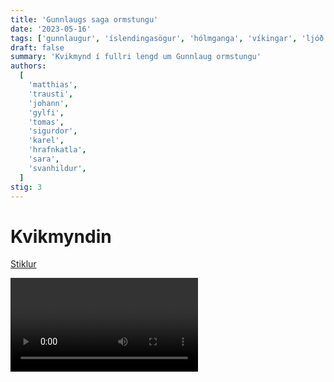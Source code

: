 ```yaml
---
title: 'Gunnlaugs saga ormstungu'
date: '2023-05-16'
tags: ['gunnlaugur', 'íslendingasögur', 'hólmganga', 'víkingar', 'ljóð']
draft: false
summary: 'Kvikmynd í fullri lengd um Gunnlaug ormstungu'
authors:
  [
    'matthias',
    'trausti',
    'johann',
    'gylfi',
    'tomas',
    'sigurdor',
    'karel',
    'hrafnkatla',
    'sara',
    'svanhildur',
  ]
stig: 3
---
```


# Kvikmyndin

[Stiklur](/verkefni/islendingasogur/Gunnlaugs-stikla)

<Video id="cIFaMe0xGbQ" myndatextar />

[Ónotaðar senur (deleted scenes) úr kvikmyndinni](/aukaefni/Gunnlaugs-saga)

<TOCInline toc={props.toc} asDisclosure />

# Tímatal Sögu

| <WSpacer w={100}>Ártal</WSpacer> | Atburður                                                                                                  |
| -------------------------------- | --------------------------------------------------------------------------------------------------------- |
| u.þ.b. 984                       | Gunnlaugur og Helga fæðast                                                                                |
| 1002                             | Gunnlaugur fer utan                                                                                       |
| 1002 - 1003                      | Gunnlaugur er með Aðalráði í Lundúnum                                                                     |
| 1004                             | Hrafn og Gunnlaugur hittast hjá Ólafi konunga sænska.                                                     |
| 1004 - 1006                      | Gunnlaugur er með Aðalráð í 2 vetur                                                                       |
| 1005                             | Hrafn biður Helgu á alþingi; Gunnlaugur er hjá Aðalráð                                                    |
| 1006                             | Helga er föstnuð Hrafni um vorið; brauðkaup Hrafnar og Helgu um haustið; Gunnlaugur kemur heim um haustið |
| 1007                             | Hólmganga Gunnlaugs og Hrafns á þingvöllum; Þeir fara utan                                                |
| 1007 - 1008                      | Gunnlaugur er í Orkneyjum; Hrafn er í Þrándheimi                                                          |
| 1008 - 1009                      | Gunnlaugur er á Hlöðum; Hrafn í Lifangri                                                                  |
| 1009                             | Hrafn og Gunnlaugur falla.                                                                                |

# Sagan

### Draumur Þorsteins

Eitt sumar kom Bergfinnur til Íslands þar sem að Þorsteinn bóndi tók á móti honum. Bergfinnur var norrænn að ætt, auðigur að fé, heldur við aldur og vitur maður. Einn daginn um vorið lét Þorsteinn illa í svefni og er hann vaknaði spurði Bergfinnur hvað hann hefði dreymt er hann lét svo illa í svefni. Þorsteinn segir að ekkert sé að marka drauma en hann segir Bergfinn drauminn undir því skilyðri að hann ráði drauminn. Bergfinnur segir að Jófríður sé ólétt og mun fæða fagurt barn en göfgir menn munu biðja hennar, leggja á hana ofurást og berjast um hana en þeir munu báðir látast af því efni. Því næst mun hinn þriðji maður biðja hennar og þeim mun hún gift vera. Þorsteinn segir að draumurinn hefur verið illa ráðinn og lagði fæð á Begfinn. Bergfinnur fór á brott um sumarið og kemur ekki fram aftur í sögunni.
Gunnlaugur fastnar sér Helgu
Þegar Gunnlaugur var 12 vetra langar hann að fara utan en Illugi faðir hans leyfir honum það eigi. Gunnlaugur fer þá til Borgar þar sem hann hittir Þorstein, son Egils. Þorsteinn býður Gunnlaugi að vera í Borg og Gunnlaugur þiggur boðið. Einn daginn spyr Gunnlaugur Þorstein hvort hann megi fastna sér Helgu. Þorsteini finnst það óþarfi en þegar Gunnlaugur spyr aftur þá segir „Ger sem þú vilt”. Gunnlaugur fastnar sér Helgu. Gunnlaugur vesenast svo eitthvað í 6 ár en kemur svo aftur til Þorsteins til að giftast Helgu. Þorsteinn vill eigi leyfa Gunnlaugi að giftast Helgu. Illugi ræðir svo aðeins við Þorsteinn og þeir semja að Helga verði heitkona í þrjú ár á meðan Gunnlaugur fer til útlanda til að skapa sig eftir góðra manna siðum.

<Video id="WzLfkijfnGQ" />

### Gunnlaugur móðgar jarl Noregs

Gunnlaugur fer svo til Noregs þar sem hann kveður kvæði fyrir Eirík jarl. Eiríki líkar eigi við kvæði Gunnlaugs og Gunnlaugur svarar dónalega. Eiríkur jarl lætur fjarlægja Gunnlaug úr Noregi og segir að hann megi aldrei láta sjá sig þar aftur.

### Gunnlaugur Í Englandi

Gunnlaugur fer svo til Englands. Aðalráður konungur réð þá yfir Englandi og Gunnlaugur kveður kvæðið sitt fyrir hann. Aðalráði líkar vel við kvæði Gunnlaugs og gefur honum skarlatsskikkju að bragarlaunum. Aðalráður konungur biður svo Gunnlaug að selja sér fé og Gunnlaugur gerir það. Stuttu seinna finnur Gunnlaugur víking, Gunnlaugur biður víkinginn að gefa sér fé en víkingurinn gefur honum eigi fé. Gunnlaugur kveður þá vísu sem er í rauninni bara hótun og svo skorar hann víkinginn á hólm. Gunnlaugur lætur Aðalráð vita og hann gefur honum sverð fyrir hólmgönguna. Víkingurinn þykist vera eitthvað merkilegur og segist ekki vera hræddur við sverð Gunnlaugs. Víkingurinn heggur til Gunnlaugs og Gunnlaugur heggur banahögg til Víkingsins. Aðalráð þakkar Gunnlaugi fyrir að vera svona mikil snillingur og gefur honum gullhring.

### Gunnlaugur í Írlandi

Gunnlaugur fór svo til Írlands þar sem Sigtryggur konungur réð yfir landi. Gunnlaugur fór til Sigtryggs og kvað kvæði fyrir hann. Sigtryggur þakkaði Gunnlaugi fyrir ljóðið og bauð honum kaupskip í laun fyrir kvæðið. Gunnlaugur afþakkaði kaupskipinu því honum fannst það of mikil laun. Sigtryggur gaf þá Gunnlaugi klæði sín, kyrtil, skikkju og gullhring. Gunnlaugur þakkaði Sigtryggi vel og dvaldi í Írlandi í smá stund áður en hann hélt af stað til Orkneyja.

### Gunnlaugur í Orkneyjum

Í Orkneyjum réð Sigurður jarl, honum líkaði vel við Íslenska menn. Gunnlaugur kvað vel ort lofkvæði fyrir Sigurð og Sigurður gaf honum breiðöxi skreytta silfri að launum fyrir kvæðið.

### Gunnlaugur í Svíþjóð

Gunnlaugur hélt nú austur í svíþjóð, þar réð Sigurður jarl. Gunnlaugur kveður kvæði fyrir Sigurð og Sigurður launaði honum vel og bauð honum að vera hjá sér um veturinn. Gunnlaugur þáði boðið og var hjá Sigurði yfir veturinn. Um jólin hélt Sigurður jólaboð mikið og sendimenn frá Noregi komu þangað. Þar var rifist um hvor jarlin væri betri, Sigurður eða Eiríkur. Gunnlaugur var valin útskurðamaður um þetta mál þá kvað hann vísu og sagði svo að Eiríkur væri betri. Þegar sendimennirnir sögðu Eiríki þetta fannst Gunnlaug hafa sýnt við sig einurð og vináttu og lét fólkið sitt vita að Gunnlaugur væri eigi bannaður úr Noregi lengur.
Gunnlaugur og Hrafn hittast í svíþjóð
Gunnlaugur fer nú til Ólafs konung svíþjóðar, þar hittir Gunnlaugur Hrafn Önundarson. Gunnlaugur og Hrafn kveðja kvæði fyrir Ólaf og Gunnlaugur gerir grín að kvæði Hrafns. Stuttu seinna var Hrafn að fara að leggja af stað til Íslands en fyrst lét hann Gunnlaug vita að þeir eru ekki vinir því Gunnlaugur reyndi að valda Hrafni skömm fyrir framan konunginn.
Hrafn reynir að fastna sér Helgu
Þegar Hrafn kom til Íslands fór hann til Þorsteins að biðja Helgu dóttur hans. Þorsteinn segir að hún sé heitkona Gunnlaugar en Hrafn minnir hann á að komnir séu þrír vetur. Þorsteinn vill samt bíða því sumrinu er eigi lokið og Gunnlaugur gæti enn komið heim þetta sumar.
Gunnlaugur dvelur hjá Aðalráð
Á sama tíma er Hrafn fór til Íslands fór Gunnlaugur til Englands þar sem Aðalráður tók vel á móti honum. Gunnlaugur dvaldi þar í eitt ár og fór svo til Noregs og fann Eirík jarl. jarl tók vel á móti honum og bauð honum að vera með sér. Gunnlaugur kvaðst vilja fara til Íslands á vit festarmeyjar sinnar.

### Hrafn giftist Helgu

Þegar Gunnlaugur kom í land á Íslandi stökk fótur Gunnlaugs úr liði. Gunnlaugur þarf að komast til Borgar áður en Hrafn og Helga gifta sig en hann er ófær vegna þess að hann er slasaður á fæti.

Hrafn og Helga eru að gifta sig í Borg en það sést langar leiðir að Helgu langar bara ekkert að giftast Hrafni. Eftir brúðkaupið kemur Gunnlaugur til Helgu og þau tala lengi saman og Gunnlaugur kveður kvæði fyrir Helgu. Eftir samtal þeirra gefur Gunnlaugur Helgu skikkjuna og Aðalráðsnaut, sverð Aðalráðs. Helga þakkaði Gunnlaugi vel fyrir gjöfina.

### Hólmgangan

Eftir að Gunnlaugur kom aftur til Íslands missti Helga allan áhuga á Hrafni. Samskipti milli Hrafns og Gunnlaugs versna og Gunnlaugur skorar Hrafn á hólm. Áður en Gunnlaugur gengur út í hólminn kveður hann vísu og Hrafn svarar með sínu eigin kvæði. Hrafn heggur að Gunnlaugi og Gunnlaugur fær sár á kinnina en sverð Hrafns brotnar. Gunnlaugur segir að Hrafn tapaði því hann er vopnlaus en Hrafn segir að Gunnlaugur tapaði því hann er sár orðinn.

### Hrafn deyr

Hrafn og Gunnlaugur ferðast svo saman til Noregs til að enda ágreining þeirra. Í Noregi versna samskipti þeirra og Gunnlaugur heggur fót Hrafns af. Hrafn biður Gunnlaug að færa sér vatn úr læknum úr hjálmi Gunnlaugar. Gunnlaugur fyllir hjálm sinn að vatni og færir Hrafni en Hrafn stingur Gunnlaug í höfuðið. Þá berjast þeir af ákafa og Hrafn lætur þar líf sitt. leiðtogar jarls bundu höfuðsár Gunnlaugs en hann lét líf sitt þrem dögum seinna.

### Gunnlaugi er hefnt

Heima um sumarið dreymdi Illuga svarta að Gunnlaugur kom að sér blóðugur mjög og kvað vísu. Illugi mundi vísuna og er hann vaknaði kvað hann hana fyrir öðrum. Sami atburður varð suður að Mosfelli hina sömu nótt er Önund dreymdi að Hrafn kæmi að sér alblóðugur og hvað vísu. Önundur mundi vísuna og er hann vaknaði kvað hann hana fyrir öðrum. Á alþingi að Lögbergi bað Illugi Önund um bætur við svik Hrafns en Önundur neitar því og þeir rífast. Um haustið reið Illugi til Mosfells með þrjá tíu manna, Önundur komst í kirkju með synum hans en Illugi tók frændur hans tvo. Annar hét Björn en hinn hét Þorgrímur, Illugi lét drepa Björn og fóthöggva Þorgrím. Eftir þetta reið Illugi heim og Önundur fékk aldrei bætur fyrir þetta. Hermund þótti ekki ekki Gunnlaugs hefnt og um vorið reið Hermundur til Hrútafjarðar og út á Borðeyri til skips kaupmanna. Hrafn stýrimaður var á landi og margir menn voru hjá honum, Hermundur reið að honum og lagði í gegnum hann spjót og reið þegar í brott. Engar komu bætur fyrir víg þetta og með þessu skilur skipti Illuga og Önundar.

### Hinn þriðji maður

Þorsteinn gifti Helgu dóttir sína manni er hét Þorkell, hann bjó í Hraunsdal og fór Helga til bús með honum. Helga elskaði Þorkell lítið og hætti aldrei að hugsa um Gunnlaug þótt að hann væri dauður. Þorkell var þó hraustur maður, ríkur og gott skáld, þau eignuðust börn tvo sem þau létu heita Þórarinn og Þorsteinn. Helgu þótti gaman og skoða skikkjuna er Gunnlaugur hefði gefið henni og eitt sinn er kom þar mikil sótt á bæ veiktust margir lengi og Helga veiktist þá einnig. Eitt laugardagskvöld sat Helga í eldskála og lét senda eftir skikkjunni. Þegar skikkjan kom til hennar horfði hún á hana um stund og síðan hné hún í fang Þorkels og var þá dáinn. Þorkell kvað þá vísu og svo var Helga færð til kirkju en Þorkell bjó þar eftir og þótti dauði Helgu allmikið fráfall.

# Ljóð

Þýðingar ljóða og kvæða sem fram koma í bókinni.
Í kvikmyndinni eru aðeins nokkar af þessum vísum notaðar.

<Grid>
  <GridItem>
    Mörk bauð eg mundangs sterkum manni, tyggja ranna. Grásíma skaltu góma glóðspýtis það nýta.
    Iðrast muntu ef yðrum allráðr flóða úr sjóði lætr eyðanda líða linns samlagar kindar.
  </GridItem>
  <GridItem>
    Ég bauð meðalsterkum manni mörk. Skaltu þiggja silfur hins blóðuga manns, því þú munt iðrast ef
    þú lætur það ganga þér úr greipum.
  </GridItem>
  <GridItem>
    Hirðmaður er einn, sá er einkar meinn Trúið honum vart, hann er illr og svartr.
  </GridItem>
  <GridItem>Hirðmaður þessi er mjög illur. Trúið honum varlega.</GridItem>
  <GridItem>
    Her sést allr við örva Englands sem guðs engil. Ætt lýtr grams og gumna gunnbráðs Aðalráði.
  </GridItem>
  <GridItem>
    Allir herir óttast hinn örláta konung Englands sem hann væri guð. Ætt hins herskáa konungs og
    ætt (allra) manna (þ.e. allir landsmenn) lúta Aðalráði.
  </GridItem>
  <GridItem>
    Meðalráð er þér Móði málma galdrs að halda, att hafið þér við prettum oddrjóð, fyrir mér hoddum.
    Vita máttu hitt að eg heiti, hér sé eg á því færi, það fékkst nafn af nökkvi, naðrstunga, mér
    ungum.
  </GridItem>
  <GridItem>
    Það er ekki mjög skynsamlegt af þér, hermaður, að halda fé fyrir mér. Þú hefur beitt mig
    brögðum. Vita skaltu að mér var ungum gefið nafnið ormstunga og ekki að ástæðulausu. Nú fæ ég
    tækifæri til að sýna það.
  </GridItem>
  <GridItem>
    Koma skal eg víst að vitja vígsdöglinga þriggja, því hef eg hlutvöndum heitið, hjarls og tveggja
    jarla. hverfka eg aftr áðr arfi, auðveitir gefr rauðan ormabeð fyrir ermar, odd-Gefnar mér
    stefni.
  </GridItem>
  <GridItem>
    Ég þarf að vitja þriggja konunga og tveggja jarla. Því hef ég lofað góðum mönnum. Ég sný ekki
    aftur fyrr en konungur stefnir mér til orrustu. Hann gefur mér rauðan gullhring að bera.
  </GridItem>
  <GridItem>
    Elr sváru skæ Sigtryggr við hræ. Kann eg máls of skil hvern eg mæra vil konungmanna kon, hann er
    Kvarans son. Muna gramr við mig, venr hann gjöfli sig, þess mun grepp vara, gullhring spara.
    Segi siklingr mér ef hann heyrði sér dýrlegra brag, það er drápu lag.
  </GridItem>
  <GridItem>
    Sigtryggur elur úlf á hræjum. Veit ég vel um hvern ég vil yrkja lof, en það er afkomandi
    konunga, sonur Kvarans. Konungurinn, sem er örlátur, mun ekki sjá eftir gullhring til að gefa
    mér. Það er trú skáldsins.
  </GridItem>
  <GridItem>
    Segið ér frá jarli, oddfeimu stafir, þeima, hann hefir litnar hávar, hár karl er sá, bárur.
    Sigreynir hefir sénar sjálfr í miklu gjálfri austur fyrir unnar hesti Eiríkr bláar fleiri.
  </GridItem>
  <GridItem>
    Þið hermenn segið frá þessum jarli, hinum gráhærða Sigurði, sem hefur litið háar öldur. En
    Eiríkur hefur séð fleiri slíkar öldur fyrir austan.
  </GridItem>
  <GridItem>
    Ræki eg lítt þó leiki, létt veðr er nú, þéttan austanvindr að öndri andness viku þessa. Meir
    sjáumk hitt, en hæru hoddstríðandi bíðit, orð að eg eigi verði jafnröskr talinn Hrafni.
  </GridItem>
  <GridItem>
    Ég óttast ekki þótt austanvindurinn leiki kröftuglega um skipið þessa viku. Ég óttast meira að
    verða ekki álitinn jafnoki Hrafns en það að verða ekki gamall.
  </GridItem>
  <GridItem>
    Munat háðvörum hyrjar hríðmundaðar Þundi hafna hörvi drifna hlýða jörð að þýðast því að
    lautsíkjar lékum lyngs, er vorum yngri, alnar gims á ýmsum andnesjum því landi.
  </GridItem>
  <GridItem>
    Orðvari hermaðurinn (Hrafn) mun ekki ná ástum hinnar línklæddu konu (Helgu), því þegar við vorum
    yngri hafði hún mikla ástúð á mér.
  </GridItem>
  <GridItem>
    Hugðumst orms á armi ý döggvar þér höggvinn, væri, brúðr, í blóði beðr þinn roðinn mínu, knættit
    endr um undir ölstafns Njörun Hrafni, líka getr það lauka lind, höggþyrnis binda.
  </GridItem>
  <GridItem>
    Mér fannst ég vera höggvinn með sverði í faðmi þínum og að rúm þitt væri roðið blóði. Konan
    (Helga) gat ekki bundið um sárið. Grét hún það ekki.
  </GridItem>
  <GridItem>
    Ormstungu varð engi allr dagr und sal fjalla hægr síð er Helga hin fagra Hrafns kvonar réð
    nafni. Lítt sá höldr hinn hvíti, hjörþeys, faðir meyjar, gefin var Eir til aura ung, við minni
    tungu.
  </GridItem>
  <GridItem>
    Ég (Ormstunga) hef ekki litið glaðan dag hér á jörðu síðan Helga hin fagra var gefin Hrafni.
    Hinn ljósi maður, faðir hennar, hafði orð mín að engu og gaf hina ungu konu til fjár.
  </GridItem>
  <GridItem>
    Væn á eg verst að launa, vín-Gefn, föður þínum, fold nemr flaum af skaldi flóðhyrs, og svo
    móður, því að gerðu Bil borða bæði senn und klæðum, her hafi hölds og svarra hagvirki, svo
    fagra.
  </GridItem>
  <GridItem>
    Ég á föður þínum og móður grátt að gjalda sem sviptu mig (skáldið) gleði minni. Þau sem í
    sameiningu skópu hina fögru stúlku. Helga hin fagra var gefin Hrafni. Skrambinn hafi þá fögru
    smíð (þ.e. það sem foreldrar Helgu bjuggu til).
  </GridItem>
  <GridItem>
    Samira okkr um eina, Ullr beinflugu, Fullu, frægir fólka Ságu, fangs í brigð að ganga. Mjök eru
    margar slíkar, morðrunnr, fyrir haf sunnan, ýti eg sævar Sóta, sannfróðr, konur góðar.
  </GridItem>
  <GridItem>
    Okkur sæmir ekki að deila um eina konu. Þú veist að margar slíkar konur er að finna fyrir sunnan
    haf. Ég ýti skipi á flot.
  </GridItem>
  <GridItem>
    Gefin var Eir til aura ormdags hin litfagra, þann kveða menn né minna minn jafnoka, Hrafni,
    allra nýstr meðan austan Aðalráðr farar dvaldi, því er menrýris minni málgráðr, í gný stála.
  </GridItem>
  <GridItem>
    Hin fagra kona var gefin til fjár, Hrafni, sem menn telja minn jafnoka, meðan Aðalráður tafði
    mína för vegna orrustu. Því er mér þungt í skapi.
  </GridItem>
  <GridItem>
    Nú em eg út á eyri alvangs búinn ganga, happs unni goð greppi, gert, með tognum hjörvi. Hnakk
    skal Helgu lokka, haus vinn eg frá bol lausan loks með ljósum mæki ljúfsvelgs, í tvö kljúfa.
  </GridItem>
  <GridItem>
    Nú er ég tilbúinn að ganga með brugðið sverð til hólmgöngu á þingstað. Guð gefi skáldinu sigur.
    Ég mun höggva höfuðið af Hrafni og kljúfa hann í herðar niður með björtu sverði.
  </GridItem>
  <GridItem>
    Veitat greppr hvor greppa gagnsælli hlýtr fagna. Hér er bensigðum brugðið. Búin er egg í leggi.
    Það mun ein og ekkja ung mær, þó að við særumst, þorna spöng af þingi þegns hugrekki fregna.
  </GridItem>
  <GridItem>
    Skáldið veit ekki hvort skáldanna mun hljóta sigur. Hér er sverðum brugðið, og eggin er tilbúin
    að höggva bein. Ekki mun unga ekkjan fá fregnir af öðru en hugrekki mínu.
  </GridItem>
  <GridItem>
    Alin var rýgr að rógi, runnr olli því Gunnar, lág var eg auðs að eiga óðgjarn, fira börnum. Nú
    eru svanmærrar síðan svört augu mér bauga lands til lýsi-Gunnar lítilþörf að líta.
  </GridItem>
  <GridItem>
    Konan var borin (fædd) til að ala á deilum milli manna og því olli hermaðurinn Þorsteinn á Borg
    eða Hrafn?. Ég vildi ólmur eignast konuna, en nú gagnast mér lítið að horfa svörtum augum til
    þessarar svanfríðu snótar.
  </GridItem>
  <GridItem>
    Brámáni skein brúna brims af ljósum himni Hristar hörvi glæstrar haukfránn á mig lauka. En sá
    geisli sýslar síðan gullmens Fríðar hvarma tungls og hringa Hlínar óþurft mína.
  </GridItem>
  <GridItem>
    Augu hinnar línklæddu konu litu á mig en það augntillit veldur okkur báðum leiða og angri. (vísa
    þessi er einnig að finna í Kormáks sögu)
  </GridItem>
  <GridItem>
    Hlóð, áðr Hrafni næði, hugreifum Óleifi Göndlar þeys og Grími Gunnlaugr með hjör þungum. Hann
    varð hvatra manna hugmóðr drifinn blóði, Ullr réð ýta falli unnviggs, bani þriggja.
  </GridItem>
  <GridItem>
    Áður en Gunnlaugur gæti snúið sér að Hrafni felldi hann bæði Ólaf og Grím með þungu sverði sínu.
    Hann var hugrakkur og banaði þremur mönnum.
  </GridItem>
  <GridItem>
    Oss gekk mætr á móti mótrunnr í dyn spjóta hríðgjörvandi hjörva Hrafn framlega jafnan. Hér varð
    mörg í morgun málmflaug um Gunnlaugi, hergerðandi á Hörða hringþollr, nesi Dinga.
  </GridItem>
  <GridItem>
    Hinn mæti maður (Hrafn) gekk af hugrekki móti mér. Hér dundi spjótadrífa á Gunnlaugi í
    morgunsárið.
  </GridItem>
  <GridItem>
    Vissi eg Hrafn, en Hrafni hvöss kom egg í leggi, hjaltugguðum höggva hrynfiski mig brynju, þá er
    hræskærri hlýrra hlaut fen ari benja. Klauf gunnsproti Gunnar Gunnlaugs höfuð runna.
  </GridItem>
  <GridItem>
    Ég hjó með hvassri sverðsegg í fót Hrafns. Örninn hlaut blóð heitra sára. Sverð hermannsins
    veitti Gunnlaugi sár á höfði.
  </GridItem>
  <GridItem>
    Roðið sverð en sverða sverð-Rögnir mig gerði. Voru reynd í röndum randgálkn fyrir ver handan.
    Blóðug hygg eg í blóði blóðgögl of skör stóðu. Sárfíkinn hlaut sára sárgammr enn á þramma.
  </GridItem>
  <GridItem>
    Sverðið var roðið blóði en hermaðurinn hjó í mig með sverði. Sverðum var brugðið handan við haf.
    Blóðugir hræfuglar munu hafa staðið yfir mér og blóðþyrstur hræfugl óð blóðlækinn.
  </GridItem>
  <GridItem>
    Lagði eg orms að armi armgóða mér tróðu, guðbrá Lofnar lífi líns, andaða mína. Þó er beiðendum
    bíða bliks þungara miklu.
  </GridItem>
  <GridItem>
    Lagði ég hina góðu konu andaða í faðm mér. Guð tók líf hennar. Þeim sem eftir lifa er þyngra í
    sinni.
  </GridItem>
</Grid>
